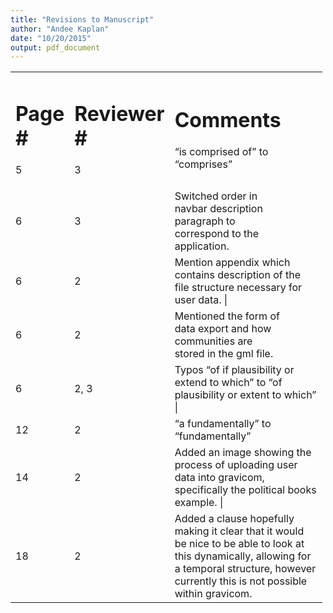 ```yaml
---
title: "Revisions to Manuscript"
author: "Andee Kaplan"
date: "10/20/2015"
output: pdf_document
---
```


+--------+------------+-------------------------------------------------------------------------------------+
| Page # | Reviewer # | Comments                                                                            |
+========+============+=====================================================================================+
| 5      | 3          | "is comprised of" to "comprises"                                                    |
+--------+------------+-------------------------------------------------------------------------------------+
| 6      | 3          | Switched order in navbar description paragraph to correspond to the application.    |
+--------+------------+-------------------------------------------------------------------------------------+
| 6      | 2          | Mention appendix which contains description of the file structure necessary for user data. |
+--------+------------+-------------------------------------------------------------------------------------+
| 6      | 2          | Mentioned the form of data export and how communities are stored in the gml file.   |
+--------+------------+-------------------------------------------------------------------------------------+
| 6      | 2, 3       | Typos "of if plausibility or extend to which" to "of plausibility or extent to which" |
+--------+------------+-------------------------------------------------------------------------------------+
| 12     | 2          | "a fundamentally" to "fundamentally"                                                |
+--------+------------+-------------------------------------------------------------------------------------+
| 14     | 2          | Added an image showing the process of uploading user data into gravicom, specifically the political books example. |
+--------+------------+-------------------------------------------------------------------------------------+
| 18     | 2          | Added a clause hopefully making it clear that it would be nice to be able to look at this dynamically, allowing for a temporal structure, however currently this is not possible within gravicom. |
+--------+------------+-------------------------------------------------------------------------------------+